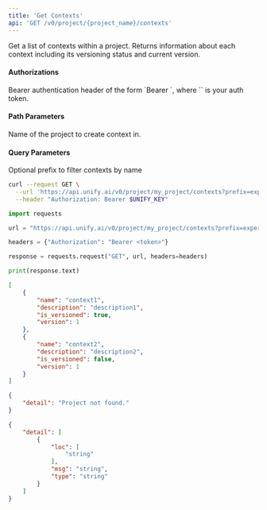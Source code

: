 ```yaml
---
title: 'Get Contexts'
api: 'GET /v0/project/{project_name}/contexts'
---
```

Get a list of contexts within a project.
Returns information about each context including its versioning status and current version.

#### Authorizations

<ParamField header="Authorization" type="string" required="true">
  Bearer authentication header of the form `Bearer <token>`, where `<token>` is your auth token.
</ParamField>

#### Path Parameters

<ParamField query="project_name" type="string" required="true">
Name of the project to create context in.
</ParamField>

#### Query Parameters

<ParamField query="prefix" type="string | null" >
Optional prefix to filter contexts by name
</ParamField>

<RequestExample>

```bash cURL
curl --request GET \
  --url 'https://api.unify.ai/v0/project/my_project/contexts?prefix=experiment1/' \
  --header "Authorization: Bearer $UNIFY_KEY"
```

```python Python
import requests

url = "https://api.unify.ai/v0/project/my_project/contexts?prefix=experiment1/"

headers = {"Authorization": "Bearer <token>"}

response = requests.request("GET", url, headers=headers)

print(response.text)
```

</RequestExample>
<ResponseExample>

```json 200
[
    {
        "name": "context1",
        "description": "description1",
        "is_versioned": true,
        "version": 1
    },
    {
        "name": "context2",
        "description": "description2",
        "is_versioned": false,
        "version": 1
    }
]
```

```json 404
{
    "detail": "Project not found."
}
```

```json 422
{
    "detail": [
        {
            "loc": [
                "string"
            ],
            "msg": "string",
            "type": "string"
        }
    ]
}
```

</ResponseExample>
